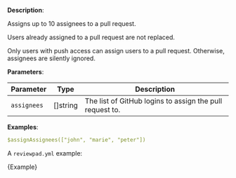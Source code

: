 
**Description**:

Assigns up to 10 assignees to a pull request.

Users already assigned to a pull request are not replaced.

Only users with push access can assign users to a pull request. Otherwise, assignees are silently ignored.

**Parameters**:

| Parameter   | Type      | Description                                              |
| ----------- | --------- | -------------------------------------------------------- |
| `assignees` | \[]string | The list of GitHub logins to assign the pull request to. |

**Examples**:

```yml
$assignAssignees(["john", "marie", "peter"])
```

A `reviewpad.yml` example:

<CodeBlock language="yml">{Example}</CodeBlock>
